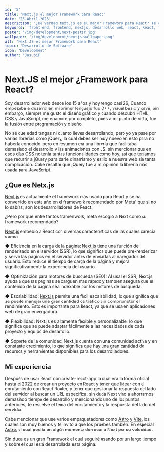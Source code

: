 ```yaml
---
id: '5'
title: 'Next.js el mejor Framework para React'
date: '25-Abril-2023'
description: '¿De verdad Next.js es el mejor Framework para React? Te comparto mi experiencia después de varios meses de uso.'
keywords: 'front-end, frontend, nextjs, desarrollo web, react, React, framework, react framework, el mejor framework para react, javascript, javascript framework'
poster: '/img/development/next-poster.jpg'
wallpaper: '/img/development/nextjs-wallpaper.png'
alt: 'Next.JS el mejor Framework para React'
topic: 'Desarrollo de Software'
icon: 'Development'
author: 'JasubiP'
---
```


# Next.JS el mejor ¿Framework para React?

Soy desarrollador web desde los 15 años y hoy tengo casi 26, Cuando empezaba a desarrollar, mi primer lenguaje fue C++, 
visual basic y Java, sin embargo, siempre me gusto el diseño gráfico y cuando descubrí HTML, CSS y JavaScript, me enamore por completo,
 pues a mi punto de vista, fue la fusión entre programación y diseño.

No sé que edad tengas ni cuanto lleves desarrollando, pero yo ya pase por varias librerías como jQuery, la cual debes ser muy nuevo en 
esto para no haberla conocido, pero en resumen era una librería que facilitaba demasiado el desarrollo y las animaciones con JS, 
sin mencionar que en esos días CSS no tenía tantas funcionalidades como hoy, así que teníamos que recurrir a jQuery para darle dinamismo y 
estilo a nuestra web sin tanta complicación. Cabe resaltar que jQuery fue a mi opinión la librería más usada para JavaScript.

## ¿Que es Netx.js

[Next.js](https://nextjs.org/) es actualmente el framework más usado para React y se ha convertido en este año en el framework recomendado por 'Meta' 
que si no lo sabías, son los desarrolladores de React.

¿Pero por qué entre tantos framenwork, meta escogió a Next como su framework recomendado? 

[Next.js](https://nextjs.org/) embebió a React con diversas características de las cuales carecía como:

◆ Eficiencia en la carga de la página: [Next.js](https://nextjs.org/) tiene una función de renderizado en el servidor (SSR), 
lo que significa que puede pre-renderizar y servir las páginas en el servidor antes de enviarlas al navegador del usuario. 
Esto reduce el tiempo de carga de la página y mejora significativamente la experiencia del usuario.

◆ Optimización para motores de búsqueda (SEO): Al usar el SSR, Next.js ayuda a que las páginas se carguen más rápido y también asegura que el 
contenido de la página sea indexable por los motores de búsqueda.

◆ Escalabilidad: [Next.js](https://nextjs.org/) permite una fácil escalabilidad, lo que significa que se puede manejar una gran cantidad de tráfico 
sin comprometer el rendimiento. Esto es importante para React, ya que se usa en aplicaciones web de gran envergadura.

◆ Flexibilidad: [Next.js](https://nextjs.org/) es altamente flexible y personalizable, lo que significa que se puede adaptar fácilmente a las 
necesidades de cada proyecto y equipo de desarrollo.

◆ Soporte de la comunidad: Next.js cuenta con una comunidad activa y en constante crecimiento, lo que significa que hay una gran cantidad de 
recursos y herramientas disponibles para los desarrolladores.

## Mi experiencia

Después de usar React con create-react-app la cual era la forma oficial hasta el 2022 de crear un proyecto en React y 
tener que lidear con el enrutamiento con React Router, y tener que gestionar la respuesta del lado del servidor al buscar un URL especifica, 
sin duda Next vino a ahorrarnos demasiado tiempo de desarrollo y mencionando uno de los puntos anteriores, te resuelve el tema del enrutamiento 
y la respuesta del lado del servidor.

Cabe mencionar que use varios empaquetadores como [Astro](https://astro.build/) y [Vite](https://vitejs.dev/), los cuales son muy buenos y 
te invito a que los pruebes también. En especial [Astro](https://astro.build/), el cual podría en algún momento derrocar a Next por su velocidad.

Sin duda es un gran Framework el cual seguiré usando por un largo tiempo y sobre el cual está desarrollada esta página.